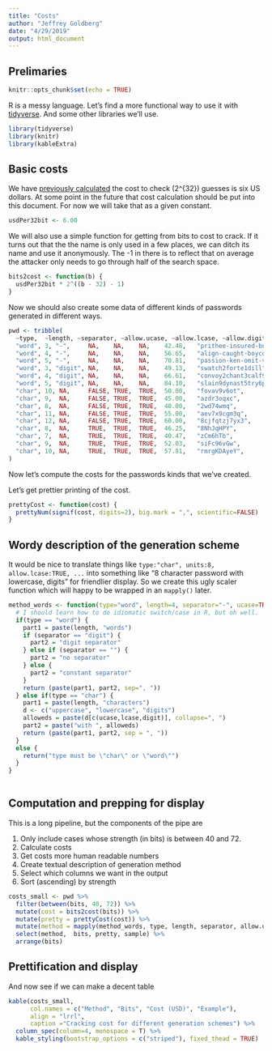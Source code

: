 ```yaml
---
title: "Costs"
author: "Jeffrey Goldberg"
date: "4/29/2019"
output: html_document
---
```


## Prelimaries

```r
knitr::opts_chunk$set(echo = TRUE)
```

R is a messy language. Let's find a more functional way to use it with [tidyverse](https://www.tidyverse.org). And some other libraries we'll use.

```r
library(tidyverse)
library(knitr)
library(kableExtra)
```
## Basic costs

We have [previously calculated](https://discussions.agilebits.com/discussion/comment/470503/#Comment_470503) the cost to check \(2^{32}\) guesses is six US dollars. At some point in the future that cost calculation should be put into this document. For now we will take that as a given constant.




```r
usdPer32bit <- 6.00
```

We will also use a simple function for getting from bits to cost to crack. If it turns out that the the name is only used in a few places, we can ditch its name and use it anonymously. The -1 in there is to reflect that on average the attacker only needs to go through half of the search space.

```r
bits2cost <- function(b) {
  usdPer32bit * 2^((b - 32) - 1)
}
```

Now we should also create some data of different kinds of passwords generated in different ways.

```r
pwd <- tribble(
  ~type,  ~length, ~separator, ~allow.ucase, ~allow.lcase, ~allow.digit, ~bits,   ~sample,
  "word", 3, "-",     NA,    NA,    NA,    42.48,   "prithee-insured-buoyant",
  "word", 4, "-",     NA,    NA,    NA,    56.65,   "align-caught-boycott-delete",
  "word", 5, "-",     NA,    NA,    NA,    70.81,   "passion-ken-omit-verso-tortoise",
  "word", 3, "digit", NA,    NA,    NA,    49.13,   "swatch2forte1dill",
  "word", 4, "digit", NA,    NA,    NA,    66.61,   "convoy2chant3calf9senorita",
  "word", 5, "digit", NA,    NA,    NA,    84.10,   "slain9dynast5try6punch8licensee",
  "char", 10, NA,     FALSE, TRUE,  TRUE,  50.00,   "fovav9v6ot",
  "char", 9,  NA,     FALSE, TRUE,  TRUE,  45.00,   "azdr3oqxc",
  "char", 8,  NA,     FALSE, TRUE,  TRUE,  40.00,   "2wd74wmq",
  "char", 11, NA,     FALSE, TRUE,  TRUE,  55.00,   "aev7x9cgm3q",
  "char", 12, NA,     FALSE, TRUE,  TRUE,  60.00,   "8cjfqtzj7yx3",
  "char", 8,  NA,     TRUE,  TRUE,  TRUE,  46.25,   "8NhJqHPY",
  "char", 7,  NA,     TRUE,  TRUE,  TRUE,  40.47,   "zCm6hTb",
  "char", 9,  NA,     TRUE,  TRUE,  TRUE,  52.03,   "siFc96vGw",
  "char", 10, NA,     TRUE,  TRUE,  TRUE,  57.81,   "rmrgKDAyeY",
)
```
Now let's compute the costs for the passwords kinds that we've created.


Let's get prettier printing of the cost. 
```r
prettyCost <- function(cost) {
  prettyNum(signif(cost, digits=2), big.mark = ",", scientific=FALSE)
}
```

## Wordy description of the generation scheme

It would be nice to translate things like `type:"char", units:8, allow.lcase:TRUE, ...` into something like "8 character password with lowercase, digits" for friendlier display. So we create this ugly scaler function which will happy to be wrapped in an `mapply()` later.


```r
method_words <- function(type="word", length=4, separator="-", ucase=TRUE, lcase=TRUE, digit=TRUE) {
  # I should learn how to do idiomatic switch/case in R, but oh well.
  if(type == "word") {
    part1 = paste(length, "words")
    if (separator == "digit") {
      part2 = "digit separator"
    } else if (separator == "") {
      part2 = "no separator"
    } else {
      part2 = "constant separator"
    }
    return (paste(part1, part2, sep=", "))
  } else if(type == "char") {
    part1 = paste(length, "characters")
    d <- c("uppercase", "lowercase", "digits")
    alloweds = paste(d[c(ucase,lcase,digit)], collapse=", ")
    part2 = paste("with ", alloweds)
    return (paste(part1, part2, sep = ", "))
  }
  else {
    return("type must be \"char\" or \"word\"")
  }
}
 
```


## Computation and prepping for display

This is a long pipeline, but the components of the pipe are

1. Only include cases whose strength (in bits) is between 40 and 72.
2. Calculate costs
3. Get costs more human readable numbers
4. Create textual description of generation method
4. Select which columns we want in the output
5. Sort (ascending) by strength

```r
costs_small <- pwd %>% 
  filter(between(bits, 40, 72)) %>%
  mutate(cost = bits2cost(bits)) %>%
  mutate(pretty = prettyCost(cost)) %>%
  mutate(method = mapply(method_words, type, length, separator, allow.ucase, allow.lcase, allow.digit)) %>%
  select(method,  bits, pretty, sample) %>%
  arrange(bits)
```

## Prettification and display

And now see if we can make a decent table
```r
kable(costs_small,
      col.names = c("Method", "Bits", "Cost (USD)", "Example"),
      align = "lrrl",
      caption ="Cracking cost for different generation schemes") %>%
  column_spec(column=4, monospace = T) %>%
  kable_styling(bootstrap_options = c("striped"), fixed_thead = TRUE)
```